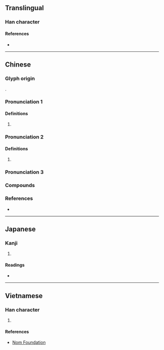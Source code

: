 {{character info/new}}
==Translingual==

===Han character===
{{Han char|rn=30|rad=口|as=11|sn=14|four=60027|canj=RYCB|ids=⿰口啇}}

====References====
* {{Han ref|kx=0204.370|dkj=04164|hdz=10678.130|uh=5600|ud=22016|bh=B9BF|bd=47551}}

----

==Chinese==
<!--
|c=dik6,dik1
|mn=tih
-->{{attention|zh}}

===Glyph origin===
{{Han compound|口|啇|ls=psc|c1=s|c2=p|t1=mouth|no_och2=1}}.

===Pronunciation 1===
{{zh-forms}}

{{zh-pron
|m=dī
|cat=n
}}

====Definitions====
{{zh-hanzi}}

# {{n-g|An onomatopoeia.}}

===Pronunciation 2===
{{zh-forms|alt=唙}}

{{zh-pron
|m=dí
}}

====Definitions====
{{zh-hanzi}}

# {{zh-used in|嘀咕}}

===Pronunciation 3===
{{zh-see|謫|hduo}}

===Compounds===
{{zh-der|嘀咕|嘀裡嘟嚕|嘀嘀咕咕}}

===References===
* {{R:yue:mfccd}}

----

==Japanese==

===Kanji===
{{ja-kanji|grade=|rs=口11}}

# {{rfdef|ja|sort=口11}}

====Readings====
* {{ja-readings|on=[[さく]] (saku), [[しゃく]] (shaku)|kun=}}

----

==Vietnamese==

===Han character===
{{vi-hantu|[[đích]]|rs=口11}}

# {{rfdef|vi|sort=口11}}

====References====
* [http://nomfoundation.org/common/nom_details.php?codepoint=5600 Nom Foundation]